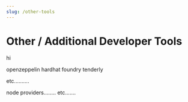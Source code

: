 ```yaml
---
slug: /other-tools
---
```


# Other / Additional Developer Tools

hi

openzeppelin
hardhat
foundry
tenderly

etc..........


node providers........ etc.......
